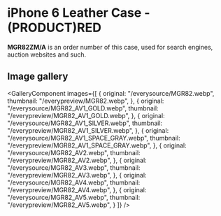 
# iPhone 6 Leather Case - (PRODUCT)RED

<Callout type='info' emoji='👉🏻'>**MGR82ZM/A** is an order number of this case, used for search engines, auction websites and such.</Callout>

## Image gallery

<GalleryComponent
    images={[
      {
        original: "/everysource/MGR82.webp",
        thumbnail: "/everypreview/MGR82.webp",
      },
      {
        original: "/everysource/MGR82_AV1_GOLD.webp",
        thumbnail: "/everypreview/MGR82_AV1_GOLD.webp",
      },
      {
        original: "/everysource/MGR82_AV1_SILVER.webp",
        thumbnail: "/everypreview/MGR82_AV1_SILVER.webp",
      },
      {
        original: "/everysource/MGR82_AV1_SPACE_GRAY.webp",
        thumbnail: "/everypreview/MGR82_AV1_SPACE_GRAY.webp",
      },
      {
        original: "/everysource/MGR82_AV2.webp",
        thumbnail: "/everypreview/MGR82_AV2.webp",
      },
      {
        original: "/everysource/MGR82_AV3.webp",
        thumbnail: "/everypreview/MGR82_AV3.webp",
      },
      {
        original: "/everysource/MGR82_AV4.webp",
        thumbnail: "/everypreview/MGR82_AV4.webp",
      },
      {
        original: "/everysource/MGR82_AV5.webp",
        thumbnail: "/everypreview/MGR82_AV5.webp",
      }
    ]}
  />
